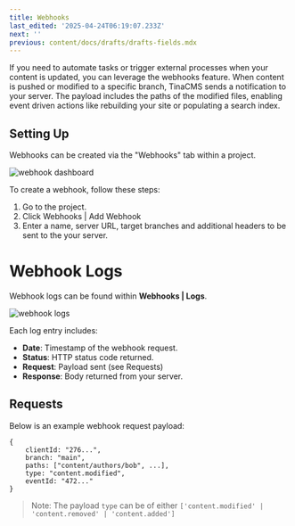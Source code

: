 ```yaml
---
title: Webhooks
last_edited: '2025-04-24T06:19:07.233Z'
next: ''
previous: content/docs/drafts/drafts-fields.mdx
---
```


If you need to automate tasks or trigger external processes when your content
is updated, you can leverage the webhooks feature. When content is pushed
or modified to a specific branch, TinaCMS sends a notification to your
server. The payload includes the paths of the modified files, enabling event driven actions like rebuilding your site or populating a search index.

## Setting Up

Webhooks can be created via the "Webhooks" tab within a project.

![webhook dashboard](/img/docs/tina-cloud/webhooks/webhooks-dashboard.png)

To create a webhook, follow these steps:

1. Go to the project.
2. Click Webhooks | Add Webhook
3. Enter a name, server URL, target branches and additional headers to be sent to the your server.

# Webhook Logs

Webhook logs can be found within **Webhooks | Logs**.

![webhook logs](/img/docs/tina-cloud/webhooks/webhook-logs.png)

Each log entry includes:
- **Date**: Timestamp of the webhook request.
- **Status**: HTTP status code returned.
- **Request**: Payload sent (see Requests)
- **Response**: Body returned from your server.

## Requests

Below is an example webhook request payload:

```
{
    clientId: "276...",
    branch: "main",
    paths: ["content/authors/bob", ...],
    type: "content.modified",
    eventId: "472..."
}
```

> Note: The payload `type` can be of either `['content.modified' |
> 'content.removed' | 'content.added']`
